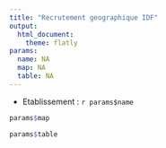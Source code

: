 ```yaml
---
title: "Recrutement geographique IDF"
output: 
  html_document:
    theme: flatly
params:
  name: NA
  map: NA
  table: NA
---
```


<style type="text/css">

h1.title {
  font-family: 'Helvetica Neue', sans-serif;
  font-size: 40px;
  font-weight: bold;
}

h3 {
  font-weight: bold;
}

</style>

  - Etablissement : ``r params$name``

```r
params$map
```

```r
params$table
```